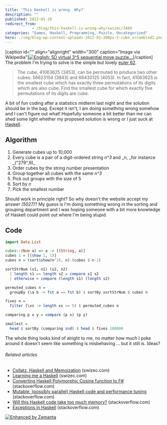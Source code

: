 ```yaml
---
title: 'This Haskell is wrong. Why?'
description: ""
published: 2012-01-20
redirect_from: 
            - /blog/this-haskell-is-wrong-why/swizec/3489
categories: "Games, Haskell, Programming, Puzzle, Uncategorized"
hero: ./img/blog-wp-content-uploads-2012-01-300px-5-cube_scrambled2.png
---
```


\[caption id="" align="alignright" width="300" caption="Image via Wikipedia"][![English: 5D virtual 3^5 sequential move puzzle...](./img/blog-wp-content-uploads-2012-01-300px-5-cube_scrambled2.png "English: 5D virtual 3^5 sequential move puzzle...")](http://en.wikipedia.org/wiki/File:5-cube_scrambled.png)\[/caption] The problem I'm trying to solve is the simple but lovely [euler 62](http://projecteuler.net/problem=62).

> The cube, 41063625 (3453), can be permuted to produce two other cubes: 56623104 (3843) and 66430125 (4053). In fact, 41063625 is the smallest cube which has exactly three permutations of its digits which are also cube. Find the smallest cube for which exactly five permutations of its digits are cube.

A bit of fun coding after a statistics midterm last night and the solution should be in the bag. Except it isn't, I am doing something wrong somehow and I can't figure out what! Hopefully someone a bit better than me can shed some light whether my proposed solution is wrong or I just suck at [Haskell](http://haskell.org "Haskell (programming language)").

## Algorithm

1.  Generate cubes up to 10,000
2.  Every cube is a pair of a digit-ordered string _n^3_ and _n, \_for instance _("279",9)\_
3.  Order cubes by the string number presentation
4.  Group together all cubes with the same _n^3_
5.  Pick out groups with the size of 5
6.  Sort by _n_
7.  Pick the smallest number

Should work in principle right? So why doesn't the website accept my answer _(5027)_? My guess is I'm doing something wrong in the sorting and grouping department and I was hoping someone with a bit more knowledge of Haskell could point out where I'm being stupid.

## Code

```haskell
import Data.List

cubes::(Num a) => a -> [(String, a)]
cubes 1 = [(show 1, 1)]
cubes n = (sort$show(n^3), n):(cubes $ n-1)

sortStrNum (s1, n1) (s2, n2)
  | length s1 == length s2 = compare s1 s2
  | otherwise = compare (length s1) (length s2)

permuted_cubes n =
  groupBy (\a b -> fst a == fst b) $ sortBy sortStrNum $ cubes n

fives n =
  filter (\xs -> length xs == 5) $ permuted_cubes n

comparing p x y = compare (p x) (p y)

smallest =
  head $ sortBy (comparing snd) $ head $ fives 100000
```

The whole thing looks kind of alright to me, no matter how much I poke around it doesn't seem like something is misbehaving ... but it still is. Ideas?

###### Related articles

-   [Collatz, Haskell and Memoization](http://swizec.com/blog/collatz-haskell-and-memoization/swizec/3382) (swizec.com)
-   [Learning me a Haskell](http://swizec.com/blog/learning-me-a-haskell/swizec/3272) (swizec.com)
-   [Converting Haskell Polymorphic Cosine function to F#](http://stackoverflow.com/questions/8905037/converting-haskell-polymorphic-cosine-function-to-f) (stackoverflow.com)
-   [Mutable, (possibly parallel) Haskell code and performance tuning](http://stackoverflow.com/questions/8155929/mutable-possibly-parallel-haskell-code-and-performance-tuning) (stackoverflow.com)
-   [Will this Haskell code take too much memory?](http://stackoverflow.com/questions/8275171/will-this-haskell-code-take-too-much-memory) (stackoverflow.com)
-   [Exceptions in Haskell](http://stackoverflow.com/questions/8751188/exceptions-in-haskell) (stackoverflow.com)

[![Enhanced by Zemanta](http://img.zemanta.com/zemified_e.png?x-id=727c4e4d-a97d-47a9-a6d5-d7017d2e3bfe)](http://www.zemanta.com/ "Enhanced by Zemanta")
